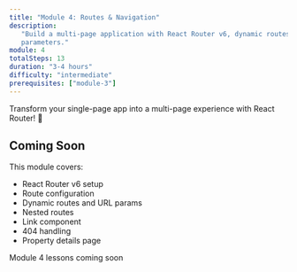 ```yaml
---
title: "Module 4: Routes & Navigation"
description:
   "Build a multi-page application with React Router v6, dynamic routes, and URL
   parameters."
module: 4
totalSteps: 13
duration: "3-4 hours"
difficulty: "intermediate"
prerequisites: ["module-3"]
---
```



Transform your single-page app into a multi-page experience with React Router!
🚀

## Coming Soon

This module covers:

-  React Router v6 setup
-  Route configuration
-  Dynamic routes and URL params
-  Nested routes
-  Link component
-  404 handling
-  Property details page

<div className='mt-6'>
   <Badge variant='primary'>Module 4 lessons coming soon</Badge>
</div>
